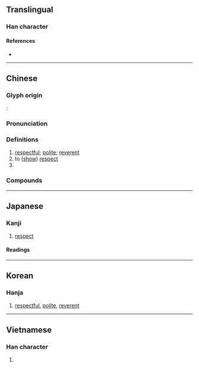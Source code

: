 {{character info}}
==Translingual==

===Han character===
{{Han char|rn=61|rad=心|as=06|sn=10|four=44338|canj=TCP|ids=⿱共㣺}}

====References====
* {{Han ref|kx=0385.150|dkj=10596|dj=0717.050|hdz=42299.090|uh=606D|ud=24685|bh=AEA5|bd=44709}}

----

==Chinese==
{{zh-forms|alt=龏}}

===Glyph origin===
{{Han etym}}
''{{w|Shuowen}}'': {{Han compound|共|心|ls=psc|c1=p|c2=s|t1=heart}}

===Pronunciation===
{{zh-pron
|m=gōng
|m-s=
|dg=гун1
|c=gung1
|c-t=guung1
|g=gung1
|h=pfs=kiûng;gd=giung1
|j=gung1
|mb=gé̤ng
|md=gṳ̆ng
|mn=kiong
|mn-t=giong1
|w=1kon
|x=
|mc=y
|oc=y
|cat=a,v
}}

===Definitions===
{{zh-hanzi}}

# [[respectful]]; [[polite]]; [[reverent]]
# to ([[show]]) [[respect]]
# {{surname|zh}}

===Compounds===
{{zh-der|恭喜|恭喜發財|恭士|出大恭|恭人|出虛恭|出小恭|恭迎|恭楷|兄友弟恭|恭儉靜一|不恭|恭本|恭維話|恭敬|恭行天罰|恭候|恭順|恭逢其盛|恭賀新禧|恭賀|恭謹謙和|恭謹|恭肅嚴整|恭聽|恭桶|恭本正傳|恭恭敬敬|恭己|恭儉|卻之不恭|恭維|恭職|出恭|後恭前倨|前倨後恭|恭送|恭己待人|大恭|打恭作揖|畢恭畢敬|打恭|玩世不恭|洗耳恭聽|桀驁不恭|足恭|虛恭實怨|臭恭維|象恭|謙恭|謙恭厚道|肅恭|謙恭下士|顛越不恭|耿恭拜井|恭讀}}

----

==Japanese==

===Kanji===
{{ja-kanji|grade=c|rs=心06}}

# [[respect]]

====Readings====
{{ja-readings
|goon=く
|kanon=きょう
|kun=うやうや-し.い
|nanori=きよ, たかし, やす, やすし, ゆき, よし
}}

----

==Korean==

===Hanja===
{{ko-hanja|hangeul=공|eumhun=|rv=gong|mr=kong|y=kong}}

# [[respectful]], [[polite]], [[reverent]]

----

==Vietnamese==

===Han character===
{{vi-readings|reading=cung|rs=心06}}

# {{rfdef|vi|sort=心06}}